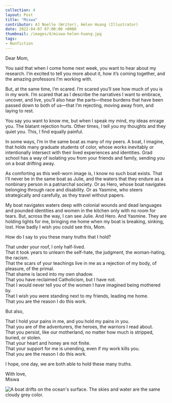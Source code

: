 ---
collection: 4
layout: Post
title: "Miswa"
contributor: AJ Noelle (Writer), Helen Huang (Illustrator)
date: 2022-04-07 07:00:00 +0000
thumbnail: /images/4/miswa-helen-huang.jpg
tags: 
- Nonfiction
---
Dear Mom,

You said that when I come home next week, you want to hear about my research. I’m excited to tell you more about it, how it’s coming together, and the amazing professors I’m working with.

But, at the same time, I’m scared. I’m scared you’ll see how much of you is in my work. I’m scared that as I describe the narratives I want to embrace, uncover, and live, you’ll also hear the parts—these burdens that have been passed down to both of us—that I’m rejecting, moving away from, and laying to rest. 

You say you want to know me, but when I speak my mind, my ideas enrage you. The blatant rejection hurts. Other times, I tell you my thoughts and they quiet you. This, I find equally painful.

In some ways, I’m in the same boat as many of my peers. A boat, I imagine, that holds many graduate students of color, whose works inevitably or intentionally intersect with their lived experiences and identities. Grad school has a way of isolating you from your friends and family, sending you on a boat drifting away. 

As comforting as this well-worn image is, I know no such boat exists. That I’ll never be in the same boat as Julie, and the waters that they endure as a nonbinary person in a patriarchal society. Or as Hero, whose boat navigates belonging through race and disability. Or as Yasmine, who steers strategically and carefully, as they travel without papers. 

My boat navigates waters deep with colonial wounds and dead languages and pounded identities and women in the kitchen only with no room for tears. But, across the way, I can see Julie. And Hero. And Yasmine. They are holding lights for me, bringing me home when my boat is breaking, sinking, lost. How badly I wish you could see this, Mom. 

How do I say to you these many truths that I hold?

That under your roof, I only half-lived.<br />
That it took years to unlearn the self-hate, the judgment, the woman-hating, the racism.<br />
That the scars of your teachings live in me as a rejection of my body, of pleasure, of the primal.<br />
That shame is laced into my own shadow.<br />
That you have reclaimed Catholicism, but I have not.<br />
That I would never tell you of the women I have imagined being mothered by.<br />
That I wish you were standing next to my friends, leading me home.<br />
That you are the reason I do this work.

But also,

That I hold your pains in me, and you hold my pains in you.<br />
That you are of the adventurers, the heroes, the warriors I read about.<br />
That you persist, like our motherland, no matter how much is stripped, buried, or stolen.<br />
That your heart and honey are not finite.<br />
That your support for me is unending, even if my work kills you.<br />
That you are the reason I do this work.

I hope, one day, we are both able to hold these many truths.

With love,<br />
Miswa

<div class="center">
    <img src="/images/4/miswa-helen-huang.jpg" 
        alt="A boat drifts on the ocean's surface. The skies and water are the same cloudy grey color."
        class="w450" />
</div>

